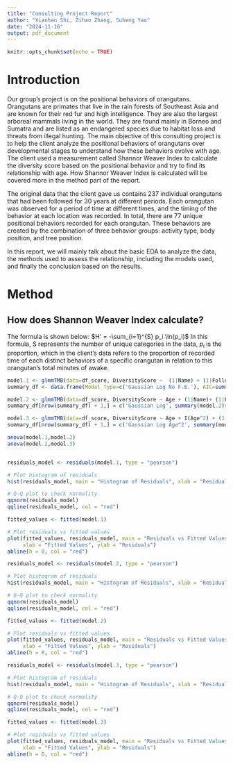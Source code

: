 ```yaml
---
title: "Consulting Project Report"
author: "Xiaohan Shi, Zihao Zhang, Suheng Yao"
date: "2024-11-16"
output: pdf_document
---
```


```r
knitr::opts_chunk$set(echo = TRUE)
```

# Introduction

Our group's project is on the positional behaviors of orangutans. Orangutans are primates that live in the rain forests of Southeast Asia and are known for their red fur and high intelligence. They are also the largest arboreal mammals living in the world. They are found mainly in Borneo and Sumatra and are listed as an endangered species due to habitat loss and threats from illegal hunting. The main objective of this consulting project is to help the client analyze the positional behaviors of orangutans over developmental stages to understand how these behaviors evolve with age. The client used a measurement called Shannor Weaver Index to calculate the diversity score based on the positional behavior and try to find its relationship with age. How Shannor Weaver Index is calculated will be covered more in the method part of the report.

The original data that the client gave us contains 237 individual orangutans that had been followed for 30 years at different periods.
Each orangutan was observed for a period of time at different times, and the timing of the behavior at each location was recorded. In total, there are 77 unique positional behaviors recorded for each orangutan. These behaviors are created by the combination of three behavior groups: activity type, body position, and tree position.

In this report, we will mainly talk about the basic EDA to analyze the data, the methods used to assess the relationship, including the models used, and finally the conclusion based on the results.

# Method
## How does Shannon Weaver Index calculate?

The formula is shown below:
$H' = -\sum_{i=1}^{S} p_i \ln(p_i)$
In this formula, S represents the number of unique categories in the data, $p_i$ is the proportion, which in the client's data refers to the proportion of recorded time of each distinct behaviors of a specific orangutan in relation to this orangutan's total minutes of awake.


```r
model.1 <- glmmTMB(data=df_score, DiversityScore ~  (1|Name) + (1|FollowNumber), family=gaussian(link="log"))
summary_df <- data.frame(Model_Type=c('Gaussian Log No F.E.'), AIC=summary(model.1)$AIC[1], BIC=summary(model.1)$AIC[2])

model.2 <- glmmTMB(data=df_score, DiversityScore ~ Age + (1|Name)+ (1|FollowNumber), family=gaussian(link="log"))
summary_df[nrow(summary_df) + 1,] = c('Gaussian Log', summary(model.2)$AIC[1], summary(model.2)$AIC[2])

model.3 <- glmmTMB(data=df_score, DiversityScore ~ Age + I(Age^2) + (1|Name)+ (1|FollowNumber), family=gaussian(link="log"))
summary_df[nrow(summary_df) + 1,] = c('Gaussian Log Age^2', summary(model.3)$AIC[1], summary(model.3)$AIC[2])

anova(model.1,model.2)
anova(model.2,model.3)



```

```r
residuals_model <- residuals(model.1, type = "pearson")

# Plot histogram of residuals
hist(residuals_model, main = "Histogram of Residuals", xlab = "Residuals")

# Q-Q plot to check normality
qqnorm(residuals_model)
qqline(residuals_model, col = "red")

fitted_values <- fitted(model.1)

# Plot residuals vs fitted values
plot(fitted_values, residuals_model, main = "Residuals vs Fitted Values",
     xlab = "Fitted Values", ylab = "Residuals")
abline(h = 0, col = "red")
```

```r
residuals_model <- residuals(model.2, type = "pearson")

# Plot histogram of residuals
hist(residuals_model, main = "Histogram of Residuals", xlab = "Residuals")

# Q-Q plot to check normality
qqnorm(residuals_model)
qqline(residuals_model, col = "red")

fitted_values <- fitted(model.2)

# Plot residuals vs fitted values
plot(fitted_values, residuals_model, main = "Residuals vs Fitted Values",
     xlab = "Fitted Values", ylab = "Residuals")
abline(h = 0, col = "red")
```

```r
residuals_model <- residuals(model.3, type = "pearson")

# Plot histogram of residuals
hist(residuals_model, main = "Histogram of Residuals", xlab = "Residuals")

# Q-Q plot to check normality
qqnorm(residuals_model)
qqline(residuals_model, col = "red")

fitted_values <- fitted(model.3)

# Plot residuals vs fitted values
plot(fitted_values, residuals_model, main = "Residuals vs Fitted Values",
     xlab = "Fitted Values", ylab = "Residuals")
abline(h = 0, col = "red")
```

